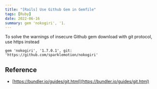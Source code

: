```yaml
---
title: "[Rails] Use Github Gem in Gemfile"
tags: [Ruby]
date: 2022-06-16
summary: gem 'nokogiri', '1.
---
```


To solve the warnings of insecure Github gem download with git protocol, use
https instead

```shell
gem 'nokogiri', '1.7.0.1', git: 'https://github.com/sparklemotion/nokogiri'
```

## Reference

- [https://bundler.io/guides/git.html](https://bundler.io/guides/git.html)